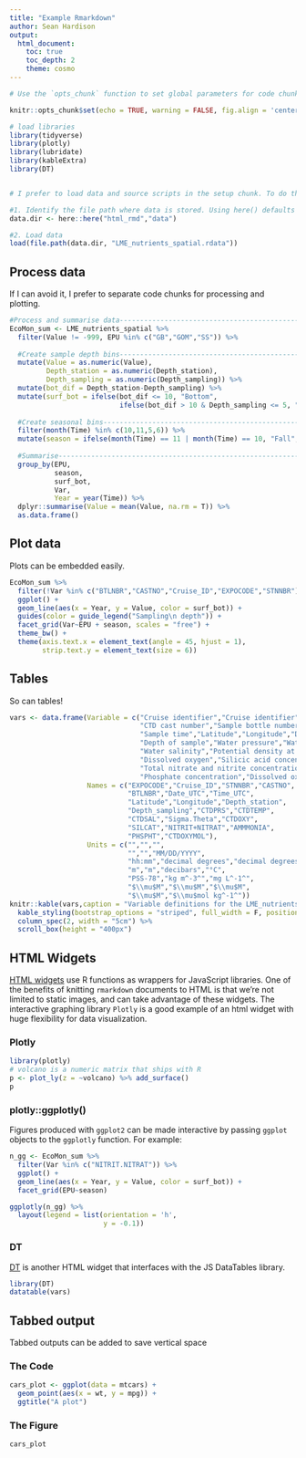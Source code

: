 ```yaml
---
title: "Example Rmarkdown"
author: Sean Hardison
output:
  html_document:
    toc: true
    toc_depth: 2
    theme: cosmo
---
```




```r

# Use the `opts_chunk` function to set global parameters for code chunks. For instance, the following code results in all code chunks being printed into the rendered document along with output. If we wanted to ignore warning messages from code chunks, we could set `warning = FALSE`

knitr::opts_chunk$set(echo = TRUE, warning = FALSE, fig.align = 'center')

# load libraries
library(tidyverse)
library(plotly)
library(lubridate)
library(kableExtra)
library(DT)


# I prefer to load data and source scripts in the setup chunk. To do this, I make use of the `here` package in the following way:

#1. Identify the file path where data is stored. Using here() defaults the base directory to wherever your open .Rproj file is located. This means that any of us could download this repository and automatically be able to run this code without use of `setwd()`.
data.dir <- here::here("html_rmd","data")

#2. Load data
load(file.path(data.dir, "LME_nutrients_spatial.rdata"))
```

## Process data

If I can avoid it, I prefer to separate code chunks for processing and plotting. 

```r

#Process and summarise data-----------------------------------------------------------------
EcoMon_sum <- LME_nutrients_spatial %>% 
  filter(Value != -999, EPU %in% c("GB","GOM","SS")) %>% 
  
  #Create sample depth bins---------------------------------------------------------------------
  mutate(Value = as.numeric(Value),
         Depth_station = as.numeric(Depth_station),
         Depth_sampling = as.numeric(Depth_sampling)) %>% 
  mutate(bot_dif = Depth_station-Depth_sampling) %>% 
  mutate(surf_bot = ifelse(bot_dif <= 10, "Bottom",
                           ifelse(bot_dif > 10 & Depth_sampling <= 5, "Surface", "mid-water"))) %>%
  
  #Create seasonal bins-------------------------------------------------------------------------
  filter(month(Time) %in% c(10,11,5,6)) %>% 
  mutate(season = ifelse(month(Time) == 11 | month(Time) == 10, "Fall","Spring")) %>% 
  
  #Summarise------------------------------------------------------------------------------------
  group_by(EPU,
           season,
           surf_bot,
           Var,
           Year = year(Time)) %>% 
  dplyr::summarise(Value = mean(Value, na.rm = T)) %>% 
  as.data.frame()

```

## Plot data

Plots can be embedded easily.

```r
EcoMon_sum %>% 
  filter(!Var %in% c("BTLNBR","CASTNO","Cruise_ID","EXPOCODE","STNNBR")) %>% 
  ggplot() +
  geom_line(aes(x = Year, y = Value, color = surf_bot)) +
  guides(color = guide_legend("Sampling\n depth")) +
  facet_grid(Var~EPU + season, scales = "free") +
  theme_bw() +
  theme(axis.text.x = element_text(angle = 45, hjust = 1),
        strip.text.y = element_text(size = 6)) 
```

## Tables

So can tables!

```r
vars <- data.frame(Variable = c("Cruise identifier","Cruise identifier","Station number",
                                "CTD cast number","Sample bottle number","Sample date",
                                "Sample time","Latitude","Longitude","Depth of station",
                                "Depth of sample","Water pressure","Water temperature",
                                "Water salinity","Potential density at surface pressure",
                                "Dissolved oxygen","Silicic acid concentration",
                                "Total nitrate and nitrite concentration","Ammonia concentration",
                                "Phosphate concentration","Dissolved oxygen"),
                   Names = c("EXPOCODE","Cruise_ID","STNNBR","CASTNO",
                             "BTLNBR","Date_UTC","Time_UTC",
                             "Latitude","Longitude","Depth_station",
                             "Depth_sampling","CTDPRS","CTDTEMP",
                             "CTDSAL","Sigma.Theta","CTDOXY",
                             "SILCAT","NITRIT+NITRAT","AMMMONIA",
                             "PHSPHT","CTDOXYMOL"),
                   Units = c("","","",
                             "","","MM/DD/YYYY",
                             "hh:mm","decimal degrees","decimal degrees",
                             "m","m","decibars","°C",
                             "PSS-78","kg m^-3^","mg L^-1^",
                             "$\\mu$M","$\\mu$M","$\\mu$M",
                             "$\\mu$M","$\\mu$mol kg^-1^"))
knitr::kable(vars,caption = "Variable definitions for the LME_nutrients_spatial.rdata file.")%>%
  kable_styling(bootstrap_options = "striped", full_width = F, position = "center") %>%
  column_spec(2, width = "5cm") %>% 
  scroll_box(height = "400px")
```

## HTML Widgets

[HTML widgets](https://www.htmlwidgets.org/) use R functions as wrappers for JavaScript libraries. One of the benefits of knitting `rmarkdown` documents to HTML is that we're not limited to static images, and can take advantage of these widgets. The interactive graphing library `Plotly` is a good example of an html widget with huge flexibility for data visualization.

### Plotly 

```r
library(plotly)
# volcano is a numeric matrix that ships with R
p <- plot_ly(z = ~volcano) %>% add_surface()
p
```

### plotly::ggplotly()

Figures produced with `ggplot2` can be made interactive by passing `ggplot` objects to the `ggplotly` function. For example:

```r
n_gg <- EcoMon_sum %>% 
  filter(Var %in% c("NITRIT.NITRAT")) %>% 
  ggplot() +
  geom_line(aes(x = Year, y = Value, color = surf_bot)) +
  facet_grid(EPU~season)

ggplotly(n_gg) %>% 
  layout(legend = list(orientation = 'h',
                       y = -0.1))

```

### DT

[DT](https://rstudio.github.io/DT/) is another HTML widget that interfaces with the JS DataTables library. 

```r
library(DT)
datatable(vars)
```



## Tabbed output {.tabset}

Tabbed outputs can be added to save vertical space

### The Code

```r
cars_plot <- ggplot(data = mtcars) +
  geom_point(aes(x = wt, y = mpg)) +
  ggtitle("A plot")
```

### The Figure 

```r
cars_plot
```